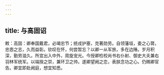 ```yaml
---
---
---
```

title: 与高固诏
---



敕：高固：卿奉国戴君，必竭忠节；统戎护塞，克著勋劳。自领藩垣，委之心膂。忠悫之志，久而益彰。钦叹在怀，何尝暂忘？以卿一从军旅，多在边陲。岁月积深，勤劳滋久。所宜出入中外，周旋宠光。今授卿检校尚书右仆射、御史大夫兼右羽林军统军。以端揆之崇，兼环卫之帅。遂卿望阙之恋，表朕念功之心。仍赐卿官告。卿宜即赴阙庭，想宜知悉。